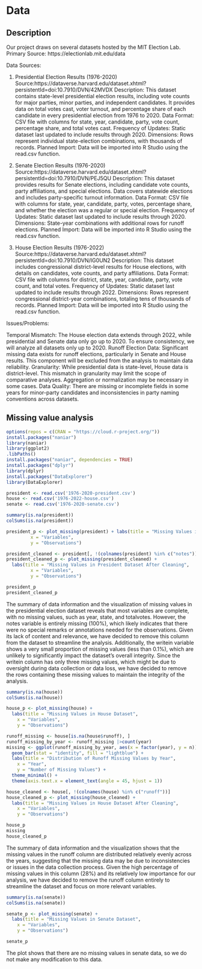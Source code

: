 # Data

## Description

Our project draws on several datasets hosted by the MIT Election Lab. 
Primary Source: https://electionlab.mit.edu/data

Data Sources:

1. Presidential Election Results (1976-2020)
Source:https://dataverse.harvard.edu/dataset.xhtml?persistentId=doi:10.7910/DVN/42MVDX
Description:
This dataset contains state-level presidential election results, including vote counts for major parties, minor parties, and independent candidates. It provides data on total votes cast, voter turnout, and percentage share of each candidate in every presidential election from 1976 to 2020.
Data Format:
CSV file with columns for state, year, candidate, party, vote count, percentage share, and total votes cast.
Frequency of Updates:
Static dataset last updated to include results through 2020.
Dimensions:
Rows represent individual state-election combinations, with thousands of records.
Planned Import:
Data will be imported into R Studio using the read.csv function. 

2. Senate Election Results (1976-2020)
Source:https://dataverse.harvard.edu/dataset.xhtml?persistentId=doi:10.7910/DVN/PEJ5QU
Description:
This dataset provides results for Senate elections, including candidate vote counts, party affiliations, and special elections. Data covers statewide elections and includes party-specific turnout information.
Data Format:
CSV file with columns for state, year, candidate, party, votes, percentage share, and whether the election was a regular or special election.
Frequency of Updates:
Static dataset last updated to include results through 2020.
Dimensions:
State-year combinations with additional rows for runoff elections.
Planned Import:
Data will be imported into R Studio using the read.csv function. 

3. House Election Results (1976-2022)
Source:https://dataverse.harvard.edu/dataset.xhtml?persistentId=doi:10.7910/DVN/IG0UN2
Description:
This dataset includes congressional district-level results for House elections, with details on candidates, vote counts, and party affiliations.
Data Format:
CSV file with columns for district, state, year, candidate, party, vote count, and total votes.
Frequency of Updates:
Static dataset last updated to include results through 2022.
Dimensions:
Rows represent congressional district-year combinations, totaling tens of thousands of records.
Planned Import:
Data will be imported into R Studio using the read.csv function. 

Issues/Problems:

Temporal Mismatch: The House election data extends through 2022, while presidential and Senate data only go up to 2020. To ensure consistency, we will analyze all datasets only up to 2020.
Runoff Election Data: Significant missing data exists for runoff elections, particularly in Senate and House results. This component will be excluded from the analysis to maintain data reliability.
Granularity: While presidential data is state-level, House data is district-level. This mismatch in granularity may limit the scope of comparative analyses. Aggregation or normalization may be necessary in some cases.
Data Quality: There are missing or incomplete fields in some years for minor-party candidates and inconsistencies in party naming conventions across datasets.


## Missing value analysis

```r
options(repos = c(CRAN = "https://cloud.r-project.org/")) 
install.packages("naniar")
library(naniar)
library(ggplot2)
.libPaths()
install.packages("naniar", dependencies = TRUE)
install.packages("dplyr")
library(dplyr)
install.packages("DataExplorer")
library(DataExplorer)
```

```r
president <- read.csv('1976-2020-president.csv')
house <- read.csv('1976-2022-house.csv')
senate <- read.csv('1976-2020-senate.csv')
```

```r
summary(is.na(president))
colSums(is.na(president))
```

```r
president_p <- plot_missing(president) + labs(title = "Missing Values in President Dataset",
         x = "Variables",
         y = "Observations")

president_cleaned <- president[, !(colnames(president) %in% c("notes"))]
president_cleaned_p <- plot_missing(president_cleaned) +
  labs(title = "Missing Values in President Dataset After Cleaning",
         x = "Variables",
         y = "Observations")
```

```r
president_p
president_cleaned_p
```
The summary of data information and the visualization of missing values in the presidential election dataset reveals that most variables are complete, with no missing values, such as year, state, and totalvotes. However, the notes variable is entirely missing (100%), which likely indicates that there were no special remarks or annotations needed for the observations. Given its lack of content and relevance, we have decided to remove this column from the dataset to streamline the analysis. Additionally, the writein variable shows a very small proportion of missing values (less than 0.1%), which are unlikely to significantly impact the dataset’s overall integrity. Since the writein column has only three missing values, which might be due to oversight during data collection or data loss, we have decided to remove the rows containing these missing values to maintain the integrity of the analysis.

```r
summary(is.na(house))
colSums(is.na(house))
```

```r
house_p <- plot_missing(house) +
  labs(title = "Missing Values in House Dataset",
    x = "Variables",
    y = "Observations")

runoff_missing <- house[is.na(house$runoff), ]
runoff_missing_by_year <- runoff_missing |>count(year)
missing <- ggplot(runoff_missing_by_year, aes(x = factor(year), y = n)) +
  geom_bar(stat = "identity", fill = "lightblue") +
  labs(title = "Distribution of Runoff Missing Values by Year",
    x = "Year",
    y = "Number of Missing Values") +
  theme_minimal() +
  theme(axis.text.x = element_text(angle = 45, hjust = 1))

house_cleaned <- house[, !(colnames(house) %in% c("runoff"))]
house_cleaned_p <- plot_missing(house_cleaned) +
  labs(title = "Missing Values in House Dataset After Cleaning",
    x = "Variables",
    y = "Observations")
```
```r
house_p
missing
house_cleaned_p
```

The summary of data information and the visualization shows that the missing values in the runoff column are distributed relatively evenly across the years, suggesting that the missing data may be due to inconsistencies or issues in the data collection process. Given the high percentage of missing values in this column (28%) and its relatively low importance for our analysis, we have decided to remove the runoff column entirely to streamline the dataset and focus on more relevant variables.

```r
summary(is.na(senate))
colSums(is.na(senate))
```

```r
senate_p <- plot_missing(senate) +
  labs(title = "Missing Values in Senate Dataset",
    x = "Variables",
    y = "Observations")
```

```r
senate_p
```

The plot shows that there are no missing values in senate data, so we do not make any modification to this data. 